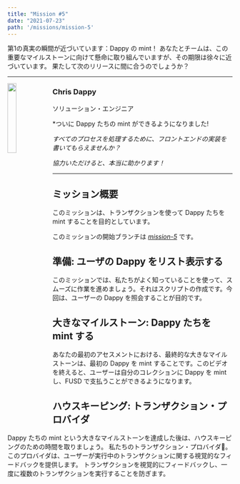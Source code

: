 ```yaml
---
title: "Mission #5"
date: "2021-07-23"
path: '/missions/mission-5'
---
```


第1の真実の瞬間が近づいています：Dappy の mint！ 
あなたとチームは、この重要なマイルストーンに向けて懸命に取り組んでいますが、その期限は徐々に近づいています。
果たして次のリリースに間に合うのでしょうか？

---

<img src="https://d1mtab9ltfdpua.cloudfront.net/images/Dappy10.png" width="20%" style="float: left;" />

### Chris Dappy

ソリューション・エンジニア

*ついに Dappy たちの mint ができるようになりました!

*すべてのプロセスを処理するために、フロントエンドの実装を書いてもらえませんか？*

*協力いただけると、本当に助かります！*

---

## ミッション概要

このミッションは、トランザクションを使って Dappy たちを mint することを目的としています。

このミッションの開始ブランチは *[mission-5](https://github.com/bebner/crypto-dappy/tree/mission-5)* です。


## 準備: ユーザの Dappy をリスト表示する

このミッションでは、私たちがよく知っていることを使って、スムーズに作業を進めましょう。それはスクリプトの作成です。今回は、ユーザーの Dappy を照会することが目的です。

<YoutubeEmbed embedId="1diDaDdAf6o"/>

## 大きなマイルストーン: Dappy たちを mint する

あなたの最初のアセスメントにおける、最終的な大きなマイルストーンは、最初の Dappy を mint することです。このビデオを終えると、ユーザーは自分のコレクションに Dappy を mint し、FUSD で支払うことができるようになります。

<YoutubeEmbed embedId="PsyUqKoP2Ps"/>


## ハウスキーピング: トランザクション・プロバイダ

Dappy たちの mint という大きなマイルストーンを達成した後は、ハウスキーピングのための時間を取りましょう。
私たちのトランザクション・プロバイダ。このプロバイダは、ユーザーが実行中のトランザクションに関する視覚的なフィードバックを提供します。
トランザクションを視覚的にフィードバックし、一度に複数のトランザクションを実行することを防ぎます。

<YoutubeEmbed embedId="x7KWVgquknk"/>
